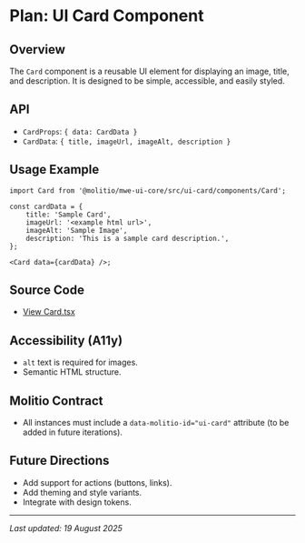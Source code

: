# Plan: UI Card Component

## Overview

The `Card` component is a reusable UI element for displaying an image, title, and description. It is designed to be simple, accessible, and easily styled.

## API

-   `CardProps`: `{ data: CardData }`
-   `CardData`: `{ title, imageUrl, imageAlt, description }`

## Usage Example

```tsx
import Card from '@molitio/mwe-ui-core/src/ui-card/components/Card';

const cardData = {
    title: 'Sample Card',
    imageUrl: '<example html url>',
    imageAlt: 'Sample Image',
    description: 'This is a sample card description.',
};

<Card data={cardData} />;
```

## Source Code

-   [View Card.tsx](../../../../packages-ui/mwe-ui-core/src/ui-card/components/Card.tsx)

## Accessibility (A11y)

-   `alt` text is required for images.
-   Semantic HTML structure.

## Molitio Contract

-   All instances must include a `data-molitio-id="ui-card"` attribute (to be added in future iterations).

## Future Directions

-   Add support for actions (buttons, links).
-   Add theming and style variants.
-   Integrate with design tokens.

---

_Last updated: 19 August 2025_
